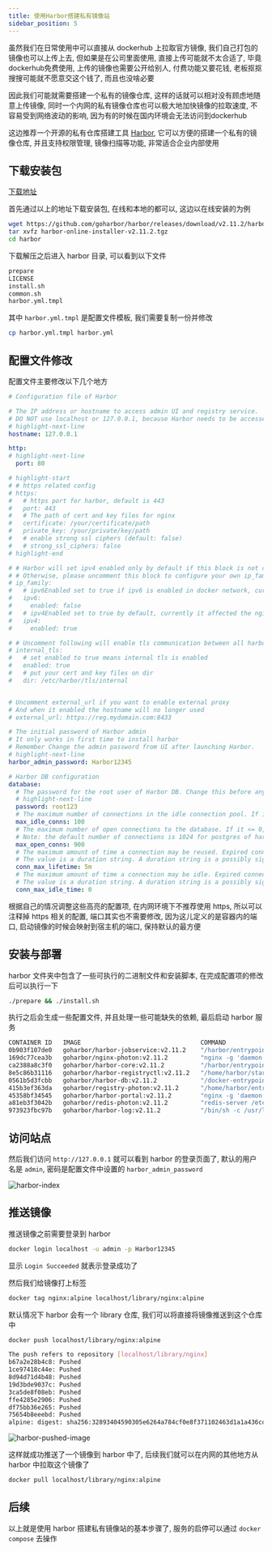 ```yaml
---
title: 使用Harbor搭建私有镜像站
sidebar_position: 5
---
```


虽然我们在日常使用中可以直接从 dockerhub 上拉取官方镜像, 我们自己打包的镜像也可以上传上去, 但如果是在公司里面使用, 直接上传可能就不太合适了, 毕竟dockerhub免费使用, 上传的镜像也需要公开给别人, 付费功能又要花钱, 老板抠抠搜搜可能就不愿意交这个钱了, 而且也没啥必要

因此我们可能就需要搭建一个私有的镜像仓库, 这样的话就可以相对没有顾虑地随意上传镜像, 同时一个内网的私有镜像仓库也可以极大地加快镜像的拉取速度, 不容易受到网络波动的影响, 因为有的时候在国内环境会无法访问到dockerhub

这边推荐一个开源的私有仓库搭建工具 [Harbor](https://github.com/goharbor/harbor), 它可以方便的搭建一个私有的镜像仓库, 并且支持权限管理, 镜像扫描等功能, 非常适合企业内部使用

## 下载安装包

[下载地址](https://github.com/goharbor/harbor/releases)

首先通过以上的地址下载安装包, 在线和本地的都可以, 这边以在线安装的为例

```bash
wget https://github.com/goharbor/harbor/releases/download/v2.11.2/harbor-online-installer-v2.11.2.tgz 
tar xvfz harbor-online-installer-v2.11.2.tgz
cd harbor
```

下载解压之后进入 harbor 目录, 可以看到以下文件

```bash
prepare
LICENSE
install.sh
common.sh
harbor.yml.tmpl
```

其中 `harbor.yml.tmpl` 是配置文件模板, 我们需要复制一份并修改

```bash
cp harbor.yml.tmpl harbor.yml
```

## 配置文件修改

配置文件主要修改以下几个地方

```yml
# Configuration file of Harbor

# The IP address or hostname to access admin UI and registry service.
# DO NOT use localhost or 127.0.0.1, because Harbor needs to be accessed by external clients.
# highlight-next-line
hostname: 127.0.0.1

http:
# highlight-next-line
  port: 80

# highlight-start
# # https related config
# https:
#   # https port for harbor, default is 443
#   port: 443
#   # The path of cert and key files for nginx
#   certificate: /your/certificate/path
#   private_key: /your/private/key/path
#   # enable strong ssl ciphers (default: false)
#   # strong_ssl_ciphers: false
# highlight-end

# # Harbor will set ipv4 enabled only by default if this block is not configured
# # Otherwise, please uncomment this block to configure your own ip_family stacks
# ip_family:
#   # ipv6Enabled set to true if ipv6 is enabled in docker network, currently it affected the nginx related component
#   ipv6:
#     enabled: false
#   # ipv4Enabled set to true by default, currently it affected the nginx related component
#   ipv4:
#     enabled: true

# # Uncomment following will enable tls communication between all harbor components
# internal_tls:
#   # set enabled to true means internal tls is enabled
#   enabled: true
#   # put your cert and key files on dir
#   dir: /etc/harbor/tls/internal


# Uncomment external_url if you want to enable external proxy
# And when it enabled the hostname will no longer used
# external_url: https://reg.mydomain.com:8433

# The initial password of Harbor admin
# It only works in first time to install harbor
# Remember Change the admin password from UI after launching Harbor.
# highlight-next-line
harbor_admin_password: Harbor12345

# Harbor DB configuration
database:
  # The password for the root user of Harbor DB. Change this before any production use.
  # highlight-next-line
  password: root123
  # The maximum number of connections in the idle connection pool. If it <=0, no idle connections are retained.
  max_idle_conns: 100
  # The maximum number of open connections to the database. If it <= 0, then there is no limit on the number of open connections.
  # Note: the default number of connections is 1024 for postgres of harbor.
  max_open_conns: 900
  # The maximum amount of time a connection may be reused. Expired connections may be closed lazily before reuse. If it <= 0, connections are not closed due to a connection's age.
  # The value is a duration string. A duration string is a possibly signed sequence of decimal numbers, each with optional fraction and a unit suffix, such as "300ms", "-1.5h" or "2h45m". Valid time units are "ns", "us" (or "µs"), "ms", "s", "m", "h".
  conn_max_lifetime: 5m
  # The maximum amount of time a connection may be idle. Expired connections may be closed lazily before reuse. If it <= 0, connections are not closed due to a connection's idle time.
  # The value is a duration string. A duration string is a possibly signed sequence of decimal numbers, each with optional fraction and a unit suffix, such as "300ms", "-1.5h" or "2h45m". Valid time units are "ns", "us" (or "µs"), "ms", "s", "m", "h".
  conn_max_idle_time: 0
```

根据自己的情况调整这些高亮的配置项, 在内网环境下不推荐使用 https, 所以可以注释掉 https 相关的配置, 端口其实也不需要修改, 因为这儿定义的是容器内的端口, 启动镜像的时候会映射到宿主机的端口, 保持默认的最方便

## 安装与部署

harbor 文件夹中包含了一些可执行的二进制文件和安装脚本, 在完成配置项的修改后可以执行一下

```bash
./prepare && ./install.sh
```

执行之后会生成一些配置文件, 并且处理一些可能缺失的依赖, 最后启动 harbor 服务

```bash
CONTAINER ID   IMAGE                                 COMMAND                  CREATED          STATUS                      PORTS                       NAMES
0b903f107de0   goharbor/harbor-jobservice:v2.11.2    "/harbor/entrypoint.…"   39 seconds ago   Up 33 seconds (healthy)                                 harbor-jobservice
169dc77cea3b   goharbor/nginx-photon:v2.11.2         "nginx -g 'daemon of…"   39 seconds ago   Up 34 seconds (healthy)     0.0.0.0:80->8080/tcp        nginx
ca2388a8c3f0   goharbor/harbor-core:v2.11.2          "/harbor/entrypoint.…"   39 seconds ago   Up 35 seconds (healthy)                                 harbor-core
8e5c86b31116   goharbor/harbor-registryctl:v2.11.2   "/home/harbor/start.…"   39 seconds ago   Up 35 seconds (healthy)                                 registryctl
0561b5d3fcbb   goharbor/harbor-db:v2.11.2            "/docker-entrypoint.…"   39 seconds ago   Up 36 seconds (healthy)                                 harbor-db
415b3ef363da   goharbor/registry-photon:v2.11.2      "/home/harbor/entryp…"   39 seconds ago   Up 35 seconds (healthy)                                 registry
45358bf34545   goharbor/harbor-portal:v2.11.2        "nginx -g 'daemon of…"   40 seconds ago   Up 35 seconds (healthy)                                 harbor-portal
a81eb3f3042b   goharbor/redis-photon:v2.11.2         "redis-server /etc/r…"   40 seconds ago   Up 36 seconds (healthy)                                 redis
973923fbc97b   goharbor/harbor-log:v2.11.2           "/bin/sh -c /usr/loc…"   40 seconds ago   Up 37 seconds (healthy)     127.0.0.1:1514->10514/tcp   harbor-log
```

## 访问站点

然后我们访问 `http://127.0.0.1` 就可以看到 harbor 的登录页面了, 默认的用户名是 `admin`, 密码是配置文件中设置的 `harbor_admin_password`

![harbor-index](/img/harbor/harbor-index.webp)

## 推送镜像

推送镜像之前需要登录到 harbor

```bash
docker login localhost -u admin -p Harbor12345
```

显示 `Login Succeeded` 就表示登录成功了

然后我们给镜像打上标签

```bash
docker tag nginx:alpine localhost/library/nginx:alpine
```

默认情况下 harbor 会有一个 library 仓库, 我们可以将直接将镜像推送到这个仓库中

```bash
docker push localhost/library/nginx:alpine
```

```bash
The push refers to repository [localhost/library/nginx]
b67a2e28b4c8: Pushed
1ce97418c44e: Pushed
8d94d71d4b48: Pushed
19d3bde9037c: Pushed
3ca5de8f08eb: Pushed
ffe4285e2906: Pushed
df75bb36e265: Pushed
75654b8eeebd: Pushed
alpine: digest: sha256:32893404590305e6264a784cf0e8f371102463d1a1a436cde7bd1f3c97875f4f size: 1989
```

![harbor-pushed-image](/img/harbor/harbor-pushed-image.webp)

这样就成功推送了一个镜像到 harbor 中了, 后续我们就可以在内网的其他地方从 harbor 中拉取这个镜像了

```bash
docker pull localhost/library/nginx:alpine
```

## 后续

以上就是使用 harbor 搭建私有镜像站的基本步骤了, 服务的启停可以通过 `docker compose` 去操作